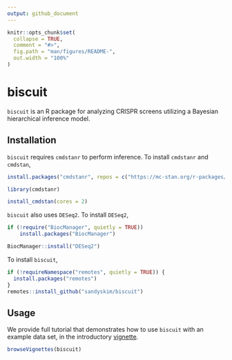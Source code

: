 ```yaml
---
output: github_document
---
```


<!-- README.md is generated from README.Rmd. Please edit that file -->

```r
knitr::opts_chunk$set(
  collapse = TRUE,
  comment = "#>",
  fig.path = "man/figures/README-",
  out.width = "100%"
)
```

# biscuit

<!-- badges: start -->

<!-- badges: end -->

`biscuit` is an R package for analyzing CRISPR screens utilizing a Bayesian hierarchical inference model.

## Installation

`biscuit` requires `cmdstanr` to perform inference. To install `cmdstanr` and `cmdstan`,

```r
install.packages("cmdstanr", repos = c("https://mc-stan.org/r-packages/", getOption("repos")))

library(cmdstanr)

install_cmdstan(cores = 2)
```

`biscuit` also uses `DESeq2`. To install `DESeq2`,

```r
if (!require("BiocManager", quietly = TRUE))
    install.packages("BiocManager")

BiocManager::install("DESeq2")
```

To install `biscuit`,

```r
if (!requireNamespace("remotes", quietly = TRUE)) {
  install.packages("remotes")
}
remotes::install_github("sandyskim/biscuit")
```

## Usage

We provide full tutorial that demonstrates how to use `biscuit` with an example data set, in the introductory [vignette](https://github.com/sandyskim/biscuit/blob/main/vignettes/introduction.Rmd/).

```r
browseVignettes(biscuit)
```
